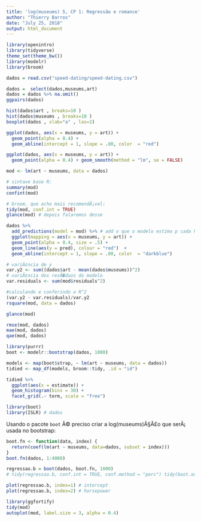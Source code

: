---
title: 'log(museums) 5, CP 1: Regressão e romance'
author: "Thierry Barros"
date: "July 25, 2018"
output: html_document
---

```{r}
library(openintro)
library(tidyverse)
theme_set(theme_bw())
library(modelr)
library(broom)
```

```{r}
dados = read.csv("speed-dating/speed-dating.csv")
```

```{r}
dados =  select(dados,museums,art) 
dados = dados %>% na.omit()
ggpairs(dados)

```



```{r}
hist(dados$art , breaks=10 )
hist(dados$museums , breaks=10 )
boxplot(dados , xlab="a" , las=2)
```



```{r}

ggplot(dados, aes(x = museums, y = art)) + 
  geom_point(alpha = 0.4) + 
  geom_abline(intercept = 1, slope = .80, color  = "red") 
```
```{r}
ggplot(dados, aes(x = museums, y = art)) + 
  geom_point(alpha = 0.4) + geom_smooth(method = "lm", se = FALSE)
```
```{r}
mod <- lm(art ~ museums, data = dados)

# sintaxe base R:
summary(mod)
confint(mod)

# broom, que acho mais recomendÃ¡vel: 
tidy(mod, conf.int = TRUE)
glance(mod) # depois falaremos desse

dados %>% 
  add_predictions(model = mod) %>% # add o que o modelo estima p cada hs_grad
  ggplot(mapping = aes(x = museums, y = art)) + 
  geom_point(alpha = 0.4, size = .5) + 
  geom_line(aes(y = pred), colour = "red")  + 
  geom_abline(intercept = 1, slope = .80, color  = "darkblue") 
```



```{r}
# variÃ¢ncia de y
var.y2 <- sum((dados$art - mean(dados$museums))^2)
# variÃ¢ncia dos resÃ�duos do modelo
var.residuals <- sum(mod$residuals^2)

#calculando e conferindo o R^2
(var.y2 - var.residuals)/var.y2
rsquare(mod, data = dados)

glance(mod)
```
```{r}
rmse(mod, dados)
mae(mod, dados)
qae(mod, dados)
```
```{r}
library(purrr)
boot <- modelr::bootstrap(dados, 1000)

models <- map(boot$strap, ~ lm(art ~ museums, data = dados))
tidied <- map_df(models, broom::tidy, .id = "id")

tidied %>% 
  ggplot(aes(x = estimate)) + 
  geom_histogram(bins = 30) + 
  facet_grid(.~ term, scale = "free")
```


```{r}
library(boot)
library(ISLR) # dados

```

Usando o pacote `boot` Ã© preciso criar a log(museums)Ã§Ã£o que serÃ¡ usada no bootstrap:

```{r}
boot.fn <- function(data, index) {
  return(coef(lm(art ~ museums, data=dados, subset = index)))
}
boot.fn(dados, 1:4000)
```
```{r}
regressao.b = boot(dados, boot.fn, 1000)
# tidy(regressao.b, conf.int = TRUE, conf.method = "perc") tidy(boot.out) parece bugado em 2017-06-13

plot(regressao.b, index=1) # intercept 
plot(regressao.b, index=2) # horsepower

```
```{r}
library(ggfortify)
tidy(mod)
autoplot(mod, label.size = 3, alpha = 0.4)

```
